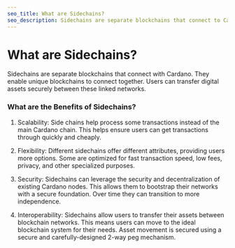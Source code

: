 ```yaml
---
seo_title: What are Sidechains?
seo_description: Sidechains are separate blockchains that connect to Cardano. They enable fast transactions, low fees, custom features, scalability, and interoperability. 
---
```


# What are Sidechains?

Sidechains are separate blockchains that connect with Cardano. They enable unique blockchains to connect together. Users can transfer digital assets securely between these linked networks.  

### What are the Benefits of Sidechains?

1. Scalability: Side chains help process some transactions instead of the main Cardano chain. This helps ensure users can get transactions through quickly and cheaply.

2. Flexibility: Different sidechains offer different attributes, providing users more options. Some are optimized for fast transaction speed, low fees, privacy, and other specialized purposes. 

3. Security: Sidechains can leverage the security and decentralization of existing Cardano nodes. This allows them to bootstrap their networks with a secure foundation. Over time they can transition to more independence. 

4. Interoperability: Sidechains allow users to transfer their assets between blockchain networks. This means users can move to the ideal blockchain system for their needs. Asset movement is secured using a secure and carefully-designed 2-way peg mechanism.

